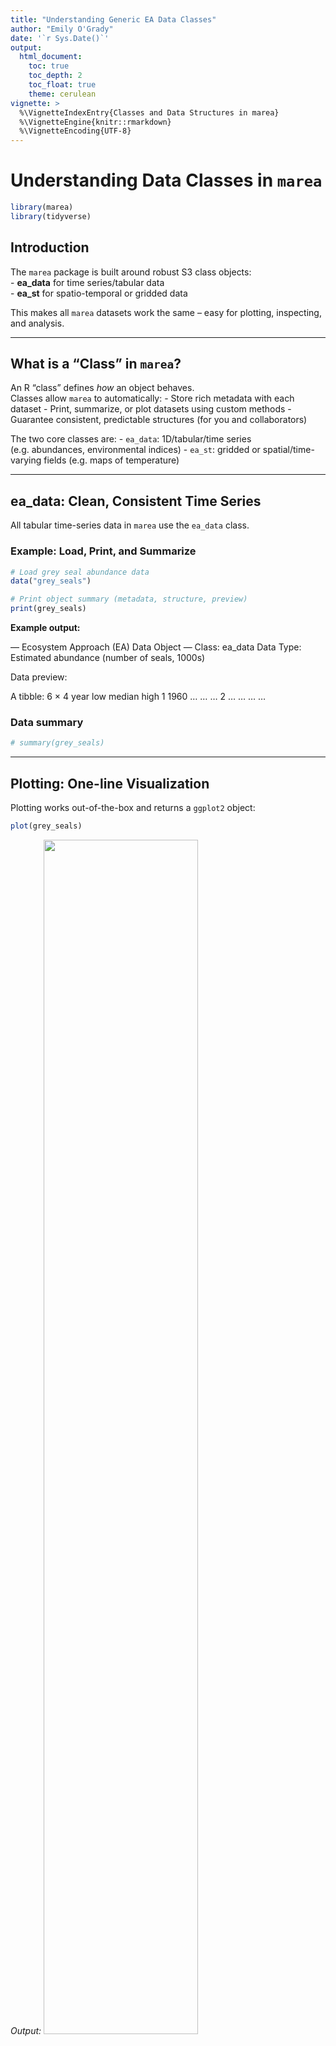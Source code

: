 ```yaml
---
title: "Understanding Generic EA Data Classes"
author: "Emily O'Grady"
date: '`r Sys.Date()`'
output: 
  html_document:
    toc: true
    toc_depth: 2
    toc_float: true
    theme: cerulean
vignette: >
  %\VignetteIndexEntry{Classes and Data Structures in marea}
  %\VignetteEngine{knitr::rmarkdown}
  %\VignetteEncoding{UTF-8}
---
```


# Understanding Data Classes in `marea`

```r
library(marea)
library(tidyverse)
```


## Introduction

The `marea` package is built around robust S3 class objects:  
- **ea_data** for time series/tabular data  
- **ea_st** for spatio-temporal or gridded data

This makes all `marea` datasets work the same – easy for plotting, inspecting, and analysis.

---

## What is a "Class" in `marea`?

An R "class" defines _how_ an object behaves.  
Classes allow `marea` to automatically:
- Store rich metadata with each dataset
- Print, summarize, or plot datasets using custom methods
- Guarantee consistent, predictable structures (for you and collaborators)

The two core classes are:
- `ea_data`: 1D/tabular/time series (e.g. abundances, environmental indices)
- `ea_st`: gridded or spatial/time-varying fields (e.g. maps of temperature)

---

## ea_data: Clean, Consistent Time Series

All tabular time-series data in `marea` use the `ea_data` class.

### Example: Load, Print, and Summarize

```r
# Load grey seal abundance data
data("grey_seals")

# Print object summary (metadata, structure, preview)
print(grey_seals)
```

**Example output:**  

--- Ecosystem Approach (EA) Data Object ---
Class:           ea_data 
Data Type:       Estimated abundance (number of seals, 1000s) 

Data preview:

A tibble: 6 × 4
year   low median  high
<dbl> <dbl>  <dbl> <dbl>
1  1960   ...   ...   ...
2  ...    ...   ...   ...

### Data summary

```r
# summary(grey_seals)
```

---

## Plotting: One-line Visualization

Plotting works out-of-the-box and returns a `ggplot2` object:

```r
plot(grey_seals)
```

*Output:*
<img src="man/figures/plot_grey_Seals.png" width="70%" />

If columns like `"low"` and `"high"` exist, add ribbons easily:

```r
plot(grey_seals, style = "ribbon")
```

Other styles: `"default"`, `"plain"`, `"red_blue"`, etc.

---

## ea_st: Spatio-Temporal/Gridded Data

Spatial (or spatio-temporal) objects are stored as **ea_st**—an extension of the standard `sf` class.

### Example: Inspect a spatial object

```r
data("glorys_bottom_temperature")
print(glorys_bottom_temperature)
```

*Output includes metadata, spatial bounds, etc.*

### Plot

```r
plot(glorys_bottom_temperature)
```

Other options:
- `style = "contour"`   (contour lines)
- `style = "bubble"`    (bubbles by value)

---

## Interoperability: Converting from `pacea` and Other Packages

`marea` works great with external datasets such as those from `pacea` (Pacific ecosystem data).

If you have a `pacea` time-series (pacea-index or pacea-biomass):

```r
library(pacea)
data(npgo) # Example: North Pacific Gyre Oscillation
marea_npgo <- as_ea_data(npgo)
class(marea_npgo)
print(marea_npgo)
```

For spatial objects, use:

```r
library(pacea)
data("hake_total_biomass_age_1_2025")

hake_biomass_ea <- as_ea_data(
  hake_total_biomass_age_1_2025,
  value_col = "median",
  data_type = "Hake Total Biomass Age 1",
  region = "North Pacific",
  location_descriptor = "Pacific Ocean",
  units = "tonnes",
  source = 'pacea',
  time_descriptor = "2025",
  species = 'hake'
)
print(hake_biomass_ea)

```

---

## Creating your own ea class objects

While marea provides many built-in datasets, you'll often want to create your own objects from scratch. This section demonstrates how to build ea_data and ea_st objects using the constructor functions.

###  Create an ea_data Object

The `ea_data()` constructor allows you to create time series objects from any data frame. Here's how:

```r
# Create a simple temperature dataset
temp_data <- data.frame(
  year = 2010:2020,
  avg_temp = c(8.2, 8.5, 8.1, 8.9, 9.2, 8.8, 9.1, 8.7, 9.0, 8.6, 9.3),
  station = "Halifax-2"
)

# Create ea_data object
halifax_temp <- ea_data(
  data = temp_data,
  value_col = "avg_temp",  # Specify which column contains the values
  data_type = "Bottom Temperature",
  region = "Maritimes",
  location_descriptor = "Halifax Line Station 2",
  units = "°C",
  source_citation = "DFO Maritimes Region Monitoring Program"
)

print(halifax_temp)
```

### Advanced ea_data with additional metadata

```r
# Fisheries catch data with uncertainty
catch_data <- data.frame(
  year = 2015:2022,
  landings = c(1250, 1180, 1320, 1450, 1280, 1390, 1220, 1310),
  vessel_count = c(45, 42, 48, 51, 46, 49, 44, 47)
)

# Create object with additional metadata
lobster_catch <- ea_data(
  data = catch_data,
  value_col = "landings",
  data_type = "Commercial Landings",
  region = "Maritimes",
  location_descriptor = "LFA 34",
  units = "tonnes",
  species = "American Lobster",
  source_citation = "DFO Statistical Services",
  # Additional custom metadata
  fishing_season = "November-May",
  assessment_year = 2023,
  stock_status = "Healthy"
)

print(lobster_catch)
summary(lobster_catch)
```

### Create an ea_st object

The `ea_st()` constructor creates spatial objects from sf data. Here's how to build one:

```r
library(sf)

# Create a simple spatial grid
grid_points <- expand.grid(
  lon = seq(-66, -64, by = 0.5),
  lat = seq(43, 45, by = 0.5)
)

# Convert to sf object
spatial_data <- st_as_sf(grid_points, coords = c("lon", "lat"), crs = 4326)

# Add some simulated chlorophyll data
spatial_data$chl_concentration <- runif(nrow(spatial_data), 0.5, 3.2)
spatial_data$depth_zone <- "surface"

# Create ea_st object
chl_spatial <- ea_st(
  data = spatial_data,
  value_col = "chl_concentration",
  data_type = "Chlorophyll-a Concentration",
  region = "Maritimes",
  time_descriptor = "July 2023 Survey",
  units = "mg/m³",
  source_citation = "DFO Ecosystem Survey Program"
)

print(chl_spatial)
```


## Key Constructor Parameters

Both constructors share common metadata fields:

### Required parameters:

- data: Your data frame (for ea_data) or sf object (for ea_st)

- value_col: Name of the column containing the primary values

- data_type: Description of what the data represents

- region: Geographic region or DFO area

- units: Units for the value column

- source_citation: Where the data came from

### ea_data specific:

- location_descriptor: Specific location identifier

- species: Species name (optional, for biological data)

### ea_st specific:

time_descriptor: Description of the temporal aspect

### Additional metadata:

- You can add any custom metadata fields as named arguments (e.g., fishing_season, assessment_year)


## Tips for creating objects

1. Value column naming: The constructor automatically renames your specified column to value internally, so all methods work consistently.

2. Metadata travels: All metadata is preserved through subsetting and plotting operations.

3. Validation: Constructors validate inputs and provide helpful error messages.

4. Extensibility: Add custom metadata fields for your specific use case.

## Why Use These Classes?

Using robust S3 classes brings multiple benefits:
- All datasets behave the same way (easy to plot, inspect, or summarize)
- Metadata (units, region, source, etc.) always travel with the data
- You can use base R summary/print/plot methods or build your own analyses on top

---

## Learn More

- The main [README](../README.html) has a quick start
- See "Working with Environmental Data": `vignettes/environmental-data.Rmd`
- To list all built-in datasets and their metadata:

```r
marea_metadata()
```

---

## Citing `marea`

Please cite the package in your work. For citation text:

```r
citation("marea")
```

---

*This vignette was generated using the `marea` source code (2025-07-11).*

---
